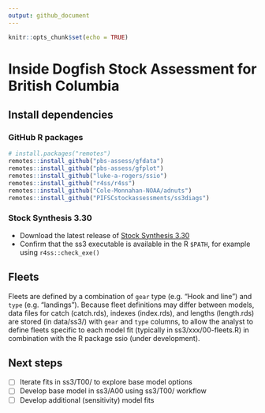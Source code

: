 ```yaml
---
output: github_document
---
```


```r
knitr::opts_chunk$set(echo = TRUE)
```

<!-- README.md is generated from README.Rmd. Please edit that file -->

# Inside Dogfish Stock Assessment for British Columbia

## Install dependencies

### GitHub R packages

```r
# install.packages("remotes")
remotes::install_github("pbs-assess/gfdata")
remotes::install_github("pbs-assess/gfplot")
remotes::install_github("luke-a-rogers/ssio")
remotes::install_github("r4ss/r4ss")
remotes::install_github("Cole-Monnahan-NOAA/adnuts")
remotes::install_github("PIFSCstockassessments/ss3diags")
```

### Stock Synthesis 3.30

- Download the latest release of [Stock Synthesis 3.30](https://github.com/nmfs-ost/ss3-source-code?tab=readme-ov-file)
- Confirm that the ss3 executable is available in the R `$PATH`, for example using `r4ss::check_exe()`

## Fleets

Fleets are defined by a combination of `gear` type (e.g. "Hook and line") and 
`type` (e.g. "landings"). Because fleet definitions may differ between
models, data files for catch (catch.rds), indexes (index.rds), and lengths 
(length.rds) are stored (in data/ss3/) with `gear` and `type` columns,
to allow the analyst to define fleets specific to each model fit (typically in
ss3/xxx/00-fleets.R) in combination with the R package ssio (under development).

## Next steps

- [ ] Iterate fits in ss3/T00/ to explore base model options
- [ ] Develop base model in ss3/A00 using ss3/T00/ workflow
- [ ] Develop additional (sensitivity) model fits
